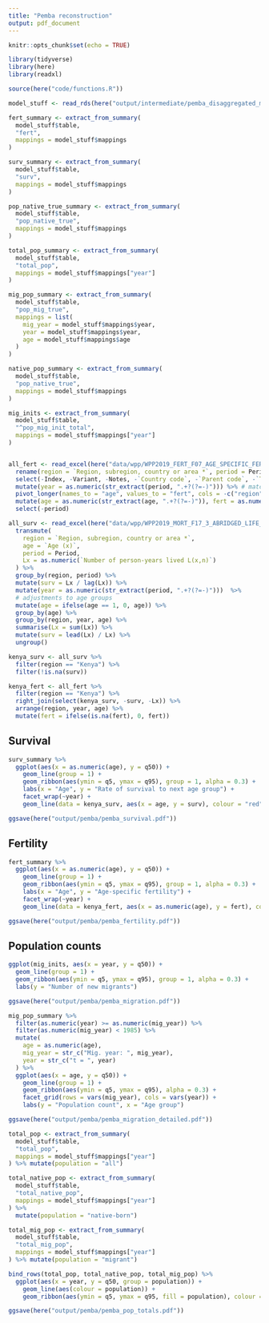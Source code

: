 ```yaml
---
title: "Pemba reconstruction"
output: pdf_document
---
```


```r
knitr::opts_chunk$set(echo = TRUE)

library(tidyverse)
library(here)
library(readxl)

source(here("code/functions.R"))

model_stuff <- read_rds(here("output/intermediate/pemba_disaggregated_model.rds"))

fert_summary <- extract_from_summary(
  model_stuff$table,
  "fert", 
  mappings = model_stuff$mappings
)

surv_summary <- extract_from_summary(
  model_stuff$table,
  "surv", 
  mappings = model_stuff$mappings
)

pop_native_true_summary <- extract_from_summary(
  model_stuff$table,
  "pop_native_true",
  mappings = model_stuff$mappings
)

total_pop_summary <- extract_from_summary(
  model_stuff$table,
  "total_pop",
  mappings = model_stuff$mappings["year"]
)

mig_pop_summary <- extract_from_summary(
  model_stuff$table,
  "pop_mig_true",
  mappings = list(
    mig_year = model_stuff$mappings$year,
    year = model_stuff$mappings$year,
    age = model_stuff$mappings$age
  )
)

native_pop_summary <- extract_from_summary(
  model_stuff$table,
  "pop_native_true",
  mappings = model_stuff$mappings
)

mig_inits <- extract_from_summary(
  model_stuff$table,
  "^pop_mig_init_total",
  mappings = model_stuff$mappings["year"]
)


all_fert <- read_excel(here("data/wpp/WPP2019_FERT_F07_AGE_SPECIFIC_FERTILITY.xlsx"), skip = 16) %>%
  rename(region = `Region, subregion, country or area *`, period = Period) %>% 
  select(-Index, -Variant, -Notes, -`Country code`, -`Parent code`, -`Type`) %>% 
  mutate(year = as.numeric(str_extract(period, ".+?(?=-)"))) %>% # match everything before hyphen or plus
  pivot_longer(names_to = "age", values_to = "fert", cols = -c("region", "period", "year")) %>% 
  mutate(age = as.numeric(str_extract(age, ".+?(?=-)")), fert = as.numeric(fert)/1000) %>%
  select(-period)

all_surv <- read_excel(here("data/wpp/WPP2019_MORT_F17_3_ABRIDGED_LIFE_TABLE_FEMALE.xlsx"), skip = 16) %>%
  transmute(
    region = `Region, subregion, country or area *`,
    age = `Age (x)`,
    period = Period,
    Lx = as.numeric(`Number of person-years lived L(x,n)`)
  ) %>%
  group_by(region, period) %>%
  mutate(surv = Lx / lag(Lx)) %>%
  mutate(year = as.numeric(str_extract(period, ".+?(?=-)")))  %>%
  # adjustments to age groups
  mutate(age = ifelse(age == 1, 0, age)) %>%
  group_by(age) %>%
  group_by(region, year, age) %>%
  summarise(Lx = sum(Lx)) %>%
  mutate(surv = lead(Lx) / Lx) %>%
  ungroup()

kenya_surv <- all_surv %>%
  filter(region == "Kenya") %>%
  filter(!is.na(surv))

kenya_fert <- all_fert %>%
  filter(region == "Kenya") %>%
  right_join(select(kenya_surv, -surv, -Lx)) %>%
  arrange(region, year, age) %>%
  mutate(fert = ifelse(is.na(fert), 0, fert))
```

## Survival

```r
surv_summary %>% 
  ggplot(aes(x = as.numeric(age), y = q50)) +
    geom_line(group = 1) +
    geom_ribbon(aes(ymin = q5, ymax = q95), group = 1, alpha = 0.3) +
    labs(x = "Age", y = "Rate of survival to next age group") +
    facet_wrap(~year) +
    geom_line(data = kenya_surv, aes(x = age, y = surv), colour = "red", alpha = 0.5)

ggsave(here("output/pemba/pemba_survival.pdf"))
```

## Fertility


```r

fert_summary %>% 
  ggplot(aes(x = as.numeric(age), y = q50)) +
    geom_line(group = 1) +
    geom_ribbon(aes(ymin = q5, ymax = q95), group = 1, alpha = 0.3) +
    labs(x = "Age", y = "Age-specific fertility") +
    facet_wrap(~year) +
    geom_line(data = kenya_fert, aes(x = as.numeric(age), y = fert), colour = "red", alpha = 0.5)

ggsave(here("output/pemba/pemba_fertility.pdf"))
```


## Population counts

```r

ggplot(mig_inits, aes(x = year, y = q50)) +
  geom_line(group = 1) +
  geom_ribbon(aes(ymin = q5, ymax = q95), group = 1, alpha = 0.3) +
  labs(y = "Number of new migrants") 

ggsave(here("output/pemba/pemba_migration.pdf"))
```


\blandscape

```r

mig_pop_summary %>%
  filter(as.numeric(year) >= as.numeric(mig_year)) %>%
  filter(as.numeric(mig_year) < 1985) %>%
  mutate(
    age = as.numeric(age),
    mig_year = str_c("Mig. year: ", mig_year),
    year = str_c("t = ", year)
  ) %>% 
  ggplot(aes(x = age, y = q50)) +
    geom_line(group = 1) +
    geom_ribbon(aes(ymin = q5, ymax = q95), alpha = 0.3) +
    facet_grid(rows = vars(mig_year), cols = vars(year)) +
    labs(y = "Population count", x = "Age group")

ggsave(here("output/pemba/pemba_migration_detailed.pdf"))
```

```r

total_pop <- extract_from_summary(
  model_stuff$table,
  "total_pop",
  mappings = model_stuff$mappings["year"]
) %>% mutate(population = "all")

total_native_pop <- extract_from_summary(
  model_stuff$table,
  "total_native_pop",
  mappings = model_stuff$mappings["year"]
) %>%
  mutate(population = "native-born")

total_mig_pop <- extract_from_summary(
  model_stuff$table,
  "total_mig_pop",
  mappings = model_stuff$mappings["year"]
) %>% mutate(population = "migrant")

bind_rows(total_pop, total_native_pop, total_mig_pop) %>%
  ggplot(aes(x = year, y = q50, group = population)) +
    geom_line(aes(colour = population)) +
    geom_ribbon(aes(ymin = q5, ymax = q95, fill = population), colour = NA, alpha = 0.3) 

ggsave(here("output/pemba/pemba_pop_totals.pdf"))
```

